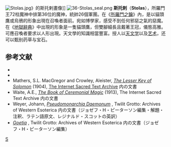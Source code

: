 {{Expand|time=2015-04-23T12:10:25+00:00}}
[[File:Stolas.jpg|thumb]]》的斯托剌畫像]]
[[File:36-Stolas_seal.png|thumb]]
'''斯托剌'''（'''Stolas'''），所羅門王72柱魔神中排第36位的魔神，統帥26個軍團。在《[[所羅門之鑰|所羅門之鑰]]》內，是以貓頭鷹或烏鴉的形象出現在召喚者面前。宛如博學家，感受不到任何邪惡之氣的惡魔。在《[[地獄辭典|地獄辭典]]》中出現的形象是一隻貓頭鷹，但雙腳細長且戴著王冠，儀態高雅。可應召喚者要求以人形出現。天文學的知識相當豐富。授人以[[天文学|天文学]]以及[[艺术|艺术]]，还可以甄别药草与宝石。

== 参考文献 ==
* {{Cite book <!--|和書 -->|author=[[フレッド・ゲティングズ|フレッド・ゲティングズ]] |others=大瀧啓裕訳 |year=1992 |title=悪魔の事典 |publisher=[[青土社|青土社]] |isbn=4-7917-5185-X  }} 
* {{Cite book <!--|和書 -->|author=[[コラン・ド・プランシー|コラン・ド・プランシー]] |others=床鍋剛彦訳 |year=1990 |title=[[地獄の辞典|地獄の辞典]] |publisher=[[講談社|講談社]] |isbn=4-06-201297-9  }} 
* Mathers, S.L. MacGregor and Crowley, Aleister, [http://www.sacred-texts.com/grim/lks/ ''The Lesser Key of Solomon''] {{Wayback|url=http://www.sacred-texts.com/grim/lks/ |date=20100829022514 }}(1904), [http://www.sacred-texts.com/index.htm The Internet Sacred Text Archive] {{Wayback|url=http://www.sacred-texts.com/index.htm |date=20170923093157 }} 内の文書 {{en icon}}
* Waite, A.E., [http://www.sacred-texts.com/grim/bcm/index.htm ''The Book of Ceremonial Magic''] {{Wayback|url=http://www.sacred-texts.com/grim/bcm/index.htm |date=20101202152057 }}(1913), The Internet Sacred Text Archive 内の文書 {{en icon}}
* Weyer, Johann, ''[http://www.esotericarchives.com/solomon/weyer.htm Pseudomonarchia Daemonum] {{WebCite|url=https://www.webcitation.org/6IGSsvZjr?url=http://www.esotericarchives.com/solomon/weyer.htm |date=20130721000243 |dateformat=iso }}'', Twilit Grotto: Archives of Western Esoterica 内の文書（ジョゼフ・H・ピーターソン編集・解題・注釈、ラテン語原文、レジナルド・スコットの英訳） {{la icon}} {{en icon}}
* ''[http://www.esotericarchives.com/solomon/goetia.htm Goetia] {{Wayback|url=http://www.esotericarchives.com/solomon/goetia.htm |date=20070523204557 }}'', Twilit Grotto: Archives of Western Esoterica 内の文書（ジョゼフ・H・ピーターソン編集） {{en icon}}

{{所羅門七十二柱魔神}}

[[Category:所羅門七十二柱魔神|S]]